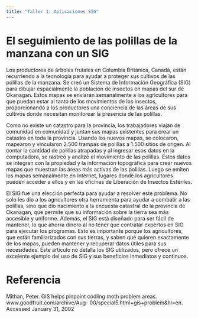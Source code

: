 ```yaml
---
title: "Taller 1: Aplicaciones SIG"
---
```


# El seguimiento de las polillas de la manzana con un SIG

Los productores de árboles frutales en Columbia Británica, Canadá, están recurriendo a la tecnología para ayudar a proteger sus cultivos de las polillas de la manzana. Se creó un Sistema de Información Geográfica (SIG) para dibujar espacialmente la población de insectos en mapas del sur de Okanagan. Estos mapas se enviarán semanalmente a los agricultores para que puedan estar al tanto de los movimientos de los insectos, proporcionando a los productores una conciencia de las áreas de sus cultivos donde necesitan monitorear la presencia de las polillas.

Como no existe un catastro para la provincia, los trabajadores viajan de comunidad en comunidad y juntan sus mapas existentes para crear un catastro en toda la provincia. Usando los nuevos mapas, se colocaron, mapearon y vincularon 2.500 trampas de polillas a 1.500 sitios de origen. Al contar la cantidad de polillas atrapadas y al ingresar esos datos en la computadora, se rastreó y analizó el movimiento de las polillas. Estos datos se integran con la propiedad y la información topográfica para crear nuevos mapas que muestran las áreas más activas de las polillas. Luego se emiten los mapas semanalmente en Internet, lugares donde los agricultores pueden acceder a ellos y en las oficinas de Liberación de Insectos Estériles.

El SIG fue una elección perfecta para ayudar a resolver este problema. No solo les dio a los agricultores otra herramienta para ayudar a combatir a las polillas, sino que dio nacimiento a la encuesta catastral de la provincia de Okanagan, que permite que su información sobre la tierra sea más accesible y uniforme. Además, el SIG está diseñado para ser fácil de mantener, lo que ahorra dinero al no tener que contratar expertos en SIG para ejecutar los programas. Esto es importante porque los agricultores, que están familiarizados con sus tierras, y saben qué quieren exactamente de los mapas, pueden mantener y recuperar datos útiles para sus necesidades. Este artículo no detalla los SIG utilizados, pero ofrece un excelente ejemplo del uso de SIG y sus beneficios inmediatos y continuos.

# Referencia

Mithan, Peter. GIS helps pinpoint codling moth problem areas. www.goodfruit.com/archive/Aug-
00/special5.html+gis+problem&hl=en. Accessed January 31, 2002